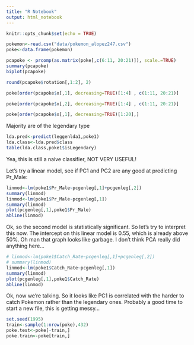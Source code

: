 ```yaml
---
title: "R Notebook"
output: html_notebook
---
```


```r
knitr::opts_chunk$set(echo = TRUE)
```

```r
pokemon<-read.csv("data/pokemon_alopez247.csv")
poke<-data.frame(pokemon)
```

```r
pcapoke <- prcomp(as.matrix(poke[,c(6:11, 20:21)]), scale.=TRUE)
summary(pcapoke)
biplot(pcapoke)
```


```r
round(pcapoke$rotation[,1:2], 2)
```


```r
poke[order(pcapoke$x[,1], decreasing=TRUE)[1:4] , c(1:11, 20:21)]
```

```r
poke[order(pcapoke$x[,2], decreasing=TRUE)[1:4] , c(1:11, 20:21)]
```

```r
poke[order(pcapoke$x[,1], decreasing=TRUE)[1:20],]
```

Majority are of the legendary type


```r
lda.pred<-predict(leggenlda1,poke1)
lda.class<-lda.pred$class
table(lda.class,poke1$isLegendary)
```

Yea, this is still a naive classifier, NOT VERY USEFUL!

Let's try a linear model, see if PC1 and PC2 are any good at predicting Pr_Male:

```r
linmod<-lm(poke1$Pr_Male~pcgenleg[,1]+pcgenleg[,2])
summary(linmod)
linmod<-lm(poke1$Pr_Male~pcgenleg[,1])
summary(linmod)
plot(pcgenleg[,1],poke1$Pr_Male)
abline(linmod)
```

Ok, so the second model is statistically significant. So let's try to interpret this now. The intercept on this linear model is 0.55, which is already above 50%. Oh man that graph looks like garbage. I don't think PCA really did anything here...


```r
# linmod<-lm(poke1$Catch_Rate~pcgenleg[,1]+pcgenleg[,2])
# summary(linmod)
linmod<-lm(poke1$Catch_Rate~pcgenleg[,1])
summary(linmod)
plot(pcgenleg[,1],poke1$Catch_Rate)
abline(linmod)
```

Ok, now we're talking. So it looks like PC1 is correlated with the harder to catch Pokemon rather than the legendary ones. Probably a good time to start a new file, this is getting messy...

```r
set.seed(1995)
train<-sample(1:nrow(poke),432)
poke.test<-poke[-train,]
poke.train<-poke[train,]
```